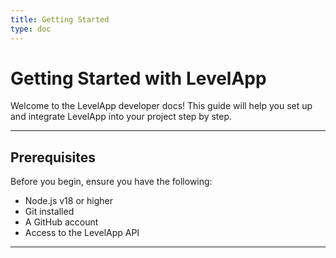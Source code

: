 ```yaml
---
title: Getting Started
type: doc
---
```


# Getting Started with LevelApp

Welcome to the LevelApp developer docs! This guide will help you set up and integrate LevelApp into your project step by step.

---

## Prerequisites

Before you begin, ensure you have the following:

- Node.js v18 or higher
- Git installed
- A GitHub account
- Access to the LevelApp API

---
